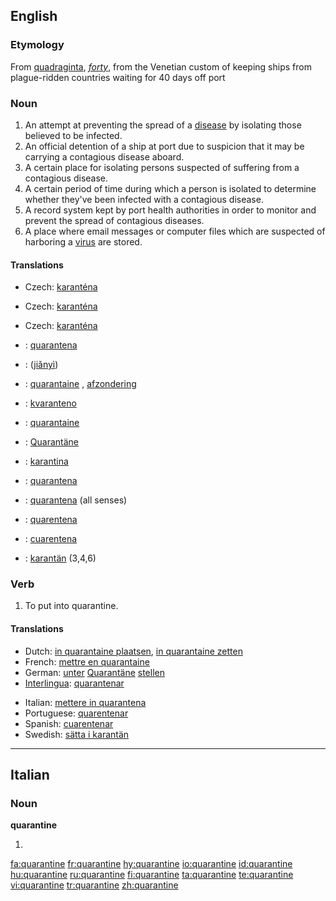 ==English==

===Etymology===
From {{etyl|la}} [[quadraginta]], ''[[forty]]'', from the Venetian custom of keeping ships from plague-ridden countries waiting for 40 days off port

===Noun===
{{en-noun}}

# An attempt at preventing the spread of a [[disease]] by isolating those believed to be infected.
# An official detention of a ship at port due to suspicion that it may be carrying a contagious disease aboard.
# A certain place for isolating persons suspected of suffering from a contagious disease.
# A certain period of time during which a person is isolated to determine whether they've been infected with a contagious disease.
# A record system kept by port health authorities in order to monitor and prevent the spread of contagious diseases.
# A place where email messages or computer files which are suspected of harboring a [[virus]] are stored.

====Translations====
{{trans-top|act of isolating infected people}}
* Czech: [[karanténa]] {{f}}
{{trans-mid}}
{{trans-bottom}}

{{trans-top|place for isolating persons}}
* Czech: [[karanténa]] {{f}}
{{trans-mid}}
{{trans-bottom}}

{{trans-top|period of isolation}}
* Czech: [[karanténa]] {{f}}
{{trans-mid}}
{{trans-bottom}}

{{checktrans-top}}
* {{ttbc|Catalan}}: [[quarantena]] {{f}}
* {{ttbc|Mandarin}}: {{zh-ts|檢疫|检疫}} ([[jiǎnyì]])
* {{ttbc|Dutch}}: [[quarantaine]] {{f}}, [[afzondering]] {{f}}
* {{ttbc|Esperanto}}: [[kvaranteno]]
* {{ttbc|French}}: [[quarantaine]] {{f}}
* {{ttbc|German}}: [[Quarantäne]] {{f}}
{{trans-mid}}
* {{ttbc|Indonesian}}: [[karantina]]
* {{ttbc|Interlingua}}: [[quarantena]]
* {{ttbc|Italian}}: [[quarantena#Italian|quarantena]] {{f}} (all senses)
* {{ttbc|Portuguese}}: [[quarentena]] {{f}}
* {{ttbc|Spanish}}: [[cuarentena]] {{f}}
* {{ttbc|Swedish}}: [[karantän]] {{c}} (3,4,6)
{{trans-bottom}}

===Verb===
{{en-verb|quarantin|ing}}

# To put into quarantine.

====Translations====
{{trans-top|put in quarantine}}
* Dutch: [[in quarantaine plaatsen]], [[in quarantaine zetten]]
* French: [[mettre en quarantaine]]
* German: [[unter]] [[Quarantäne]] [[stellen]]
* [[Interlingua]]: [[quarantenar]]
{{trans-mid}}
* Italian: [[mettere in quarantena]]
* Portuguese: [[quarentenar]]
* Spanish: [[cuarentenar]]
* Swedish: [[sätta i karantän]]
{{trans-bottom}}

----

==Italian==

===Noun===
'''quarantine''' {{f}}

# {{plural of|[[quarantina]]|lang=Italian}}

[[fa:quarantine]]
[[fr:quarantine]]
[[hy:quarantine]]
[[io:quarantine]]
[[id:quarantine]]
[[hu:quarantine]]
[[ru:quarantine]]
[[fi:quarantine]]
[[ta:quarantine]]
[[te:quarantine]]
[[vi:quarantine]]
[[tr:quarantine]]
[[zh:quarantine]]